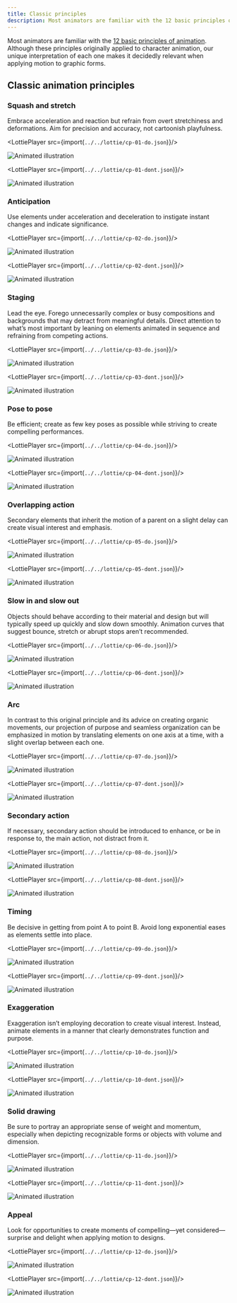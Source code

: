 ```yaml
---
title: Classic principles
description: Most animators are familiar with the 12 basic principles of animation. Although these principles originally applied to character animation, our unique interpretation of each one makes it decidedly relevant when applying motion to graphic forms.
---
```


<PageDescription>

Most animators are familiar with the [12 basic principles of animation](https://en.wikipedia.org/wiki/Twelve_basic_principles_of_animation). Although these principles originally applied to character animation, our unique interpretation of each one makes it decidedly relevant when applying motion to graphic forms.

</PageDescription>

## Classic animation principles

### Squash and stretch 
Embrace acceleration and reaction but refrain from overt stretchiness and deformations. Aim for precision and accuracy, not cartoonish playfulness.

<Row className="mock-gallery">
<Column colMd={4} colLg={4}>
<DoDontExample type="do">
<GifPlayer color="dark">

<LottiePlayer src={import(`../../lottie/cp-01-do.json`)}/>

![Animated illustration](/images/animation/cp-01-do.png)

</GifPlayer>
</DoDontExample>
</Column>

<Column colMd={4} colLg={4}>
<DoDontExample type="dont">
<GifPlayer color="dark">

<LottiePlayer src={import(`../../lottie/cp-01-dont.json`)}/>

![Animated illustration](/images/animation/cp-01-dont.png)

</GifPlayer >
</DoDontExample>
</Column>
</Row>

### Anticipation
Use elements under acceleration and deceleration to instigate instant changes and indicate significance. 

<Row className="mock-gallery">
<Column colMd={4} colLg={4}>
<DoDontExample type="do">
<GifPlayer color="dark">

<LottiePlayer src={import(`../../lottie/cp-02-do.json`)}/>

![Animated illustration](/images/animation/cp-02-do.png)

</GifPlayer>
</DoDontExample>
</Column>

<Column colMd={4} colLg={4}>
<DoDontExample type="dont">
<GifPlayer color="dark">

<LottiePlayer src={import(`../../lottie/cp-02-dont.json`)}/>

![Animated illustration](/images/animation/cp-02-dont.png)

</GifPlayer >
</DoDontExample>
</Column>
</Row>

### Staging
Lead the eye. Forego unnecessarily complex or busy compositions and backgrounds that may detract from meaningful details. Direct attention to what’s most important by leaning on elements animated in sequence and refraining from competing actions.
<Row className="mock-gallery">
<Column colMd={4} colLg={4}>
<DoDontExample type="do">
<GifPlayer color="dark">

<LottiePlayer src={import(`../../lottie/cp-03-do.json`)}/>

![Animated illustration](/images/animation/cp-03-do.png)

</GifPlayer>
</DoDontExample>
</Column>

<Column colMd={4} colLg={4}>
<DoDontExample type="dont">
<GifPlayer color="dark">

<LottiePlayer src={import(`../../lottie/cp-03-dont.json`)}/>

![Animated illustration](/images/animation/cp-03-dont.png)

</GifPlayer >
</DoDontExample>
</Column>
</Row>

### Pose to pose
Be efficient; create as few key poses as possible while striving to create compelling performances.

<Row className="mock-gallery">
<Column colMd={4} colLg={4}>
<DoDontExample type="do">
<GifPlayer color="dark">

<LottiePlayer src={import(`../../lottie/cp-04-do.json`)}/>

![Animated illustration](/images/animation/cp-04-do.png)

</GifPlayer>
</DoDontExample>
</Column>

<Column colMd={4} colLg={4}>
<DoDontExample type="dont">
<GifPlayer color="dark">

<LottiePlayer src={import(`../../lottie/cp-04-dont.json`)}/>

![Animated illustration](/images/animation/cp-04-dont.png)

</GifPlayer >
</DoDontExample>
</Column>
</Row>

### Overlapping action
Secondary elements that inherit the motion of a parent on a slight delay can create visual interest and emphasis.

<Row className="mock-gallery">
<Column colMd={4} colLg={4}>
<DoDontExample type="do">
<GifPlayer color="dark">

<LottiePlayer src={import(`../../lottie/cp-05-do.json`)}/>

![Animated illustration](/images/animation/cp-05-do.png)

</GifPlayer>
</DoDontExample>
</Column>

<Column colMd={4} colLg={4}>
<DoDontExample type="dont">
<GifPlayer color="dark">

<LottiePlayer src={import(`../../lottie/cp-05-dont.json`)}/>

![Animated illustration](/images/animation/cp-05-dont.png)

</GifPlayer >
</DoDontExample>
</Column>
</Row>

### Slow in and slow out
Objects should behave according to their material and design but will typically speed up quickly and slow down smoothly. Animation curves that suggest bounce, stretch or abrupt stops aren’t recommended.

<Row className="mock-gallery">
<Column colMd={4} colLg={4}>
<DoDontExample type="do">
<GifPlayer color="dark">

<LottiePlayer src={import(`../../lottie/cp-06-do.json`)}/>

![Animated illustration](/images/animation/cp-06-do.png)

</GifPlayer>
</DoDontExample>
</Column>

<Column colMd={4} colLg={4}>
<DoDontExample type="dont">
<GifPlayer color="dark">

<LottiePlayer src={import(`../../lottie/cp-06-dont.json`)}/>

![Animated illustration](/images/animation/cp-06-dont.png)

</GifPlayer >
</DoDontExample>
</Column>
</Row>

### Arc
In contrast to this original principle and its advice on creating organic movements, our projection of purpose and seamless organization can be emphasized in motion by translating elements on one axis at a time, with a slight overlap between each one.

<Row className="mock-gallery">
<Column colMd={4} colLg={4}>
<DoDontExample type="do">
<GifPlayer color="dark">

<LottiePlayer src={import(`../../lottie/cp-07-do.json`)}/>

![Animated illustration](/images/animation/cp-07-do.png)

</GifPlayer>
</DoDontExample>
</Column>

<Column colMd={4} colLg={4}>
<DoDontExample type="dont">
<GifPlayer color="dark">

<LottiePlayer src={import(`../../lottie/cp-07-dont.json`)}/>

![Animated illustration](/images/animation/cp-07-dont.png)

</GifPlayer >
</DoDontExample>
</Column>
</Row>

### Secondary action
If necessary, secondary action should be introduced to enhance, or be in response to, the main action, not distract from it.

<Row className="mock-gallery">
<Column colMd={4} colLg={4}>
<DoDontExample type="do">
<GifPlayer color="dark">

<LottiePlayer src={import(`../../lottie/cp-08-do.json`)}/>

![Animated illustration](/images/animation/cp-08-do.png)

</GifPlayer>
</DoDontExample>
</Column>

<Column colMd={4} colLg={4}>
<DoDontExample type="dont">
<GifPlayer color="dark">

<LottiePlayer src={import(`../../lottie/cp-08-dont.json`)}/>

![Animated illustration](/images/animation/cp-08-dont.png)

</GifPlayer >
</DoDontExample>
</Column>
</Row>

### Timing
Be decisive in getting from point A to point B. Avoid long exponential eases as elements settle into place.

<Row className="mock-gallery">
<Column colMd={4} colLg={4}>
<DoDontExample type="do">
<GifPlayer color="dark">

<LottiePlayer src={import(`../../lottie/cp-09-do.json`)}/>

![Animated illustration](/images/animation/cp-09-do.png)

</GifPlayer>
</DoDontExample>
</Column>

<Column colMd={4} colLg={4}>
<DoDontExample type="dont">
<GifPlayer color="dark">

<LottiePlayer src={import(`../../lottie/cp-09-dont.json`)}/>

![Animated illustration](/images/animation/cp-09-dont.png)

</GifPlayer >
</DoDontExample>
</Column>
</Row>

### Exaggeration
Exaggeration isn’t employing decoration to create visual interest. Instead, animate elements in a manner that clearly demonstrates function and purpose.

<Row className="mock-gallery">
<Column colMd={4} colLg={4}>
<DoDontExample type="do">
<GifPlayer color="dark">

<LottiePlayer src={import(`../../lottie/cp-10-do.json`)}/>

![Animated illustration](/images/animation/cp-10-do.png)

</GifPlayer>
</DoDontExample>
</Column>

<Column colMd={4} colLg={4}>
<DoDontExample type="dont">
<GifPlayer color="dark">

<LottiePlayer src={import(`../../lottie/cp-10-dont.json`)}/>

![Animated illustration](/images/animation/cp-10-dont.png)

</GifPlayer >
</DoDontExample>
</Column>
</Row>

### Solid drawing
Be sure to portray an appropriate sense of weight and momentum, especially when depicting recognizable forms or objects with volume and dimension.

<Row className="mock-gallery">
<Column colMd={4} colLg={4}>
<DoDontExample type="do">
<GifPlayer color="dark">

<LottiePlayer src={import(`../../lottie/cp-11-do.json`)}/>

![Animated illustration](/images/animation/cp-11-do.png)

</GifPlayer>
</DoDontExample>
</Column>

<Column colMd={4} colLg={4}>
<DoDontExample type="dont">
<GifPlayer color="dark">

<LottiePlayer src={import(`../../lottie/cp-11-dont.json`)}/>

![Animated illustration](/images/animation/cp-11-dont.png)

</GifPlayer >
</DoDontExample>
</Column>
</Row>

### Appeal
Look for opportunities to create moments of compelling—yet considered—surprise and delight when applying motion to designs.

<Row className="mock-gallery">
<Column colMd={4} colLg={4}>
<DoDontExample type="do">
<GifPlayer color="dark">

<LottiePlayer src={import(`../../lottie/cp-12-do.json`)}/>

![Animated illustration](/images/animation/cp-12-do.png)

</GifPlayer>
</DoDontExample>
</Column>

<Column colMd={4} colLg={4}>
<DoDontExample type="dont">
<GifPlayer color="dark">

<LottiePlayer src={import(`../../lottie/cp-12-dont.json`)}/>

![Animated illustration](/images/animation/cp-12-dont.png)

</GifPlayer >
</DoDontExample>
</Column>
</Row>